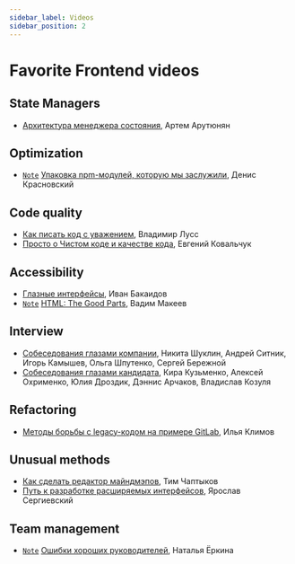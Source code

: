 ```yaml
---
sidebar_label: Videos
sidebar_position: 2
---
```


# Favorite Frontend videos

## State Managers

- [Архитектура менеджера состояния](https://www.youtube.com/watch?v=N2rAQ4uC6VY), Артем Арутюнян

## Optimization

- [`Note`](/blog/2021/02/11/packaging-npm-modules/) [Упаковка npm-модулей, которую мы заслужили](https://www.youtube.com/watch?t=746&v=vhHrHdtv7Po), Денис Красновский


## Code quality

- [Как писать код с уважением](https://www.youtube.com/watch?v=R4-uveKppV8), Владимир Лусс
- [Просто о Чистом коде и качестве кода](https://www.youtube.com/watch?v=XT6XkIJIVbA), Евгений Ковальчук

## Accessibility

- [Глазные интерфейсы](https://www.youtube.com/watch?v=eLlULhNNthI&t=450s), Иван Бакаидов
- [`Note`](/blog/2020/03/22/html-the-good-parts/) [HTML: The Good Parts](https://www.youtube.com/watch?v=eLlULhNNthI&t=5592s), Вадим Макеев

## Interview

- [Собеседования глазами компании](https://www.youtube.com/watch?v=ll3aCbLMLqI), Никита Шуклин, Андрей Ситник, Игорь Камышев, Ольга Шпутенко, Сергей Бережной
- [Собеседования глазами кандидата](https://www.youtube.com/watch?v=-hXPLdphL88), Кира Кузьменко, Алексей Охрименко, Юлия Дроздик, Дэннис Арчаков, Владислав Козуля

## Refactoring

- [Методы борьбы с legacy-кодом на примере GitLab](https://www.youtube.com/watch?v=3tdfBMRq34o), Илья Климов

## Unusual methods

- [Как сделать редактор майндмэпов](https://www.youtube.com/watch?v=eLlULhNNthI&t=14706s), Тим Чаптыков
- [Путь к разработке расширяемых интерфейсов](https://www.youtube.com/watch?v=omeYq2BGYTU), Ярослав Сергиевский

## Team management

- [`Note`](/blog/2021/10/13/mistakes-of-good-managers/) [Ошибки хороших руководителей](https://www.youtube.com/watch?v=g2aYs0UwxYU), Наталья Ёркина
